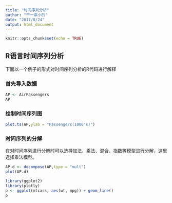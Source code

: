```yaml
---
title: "时间序列分析"
author: "干一票小的"
date: "2017/8/24"
output: html_document
---
```


```r
knitr::opts_chunk$set(echo = TRUE)
```
 
## R语言时间序列分析
下面以一个例子的形式对时间序列分析的R代码进行解释

### 首先导入数据
```r
AP <- AirPassengers
AP
```
### 绘制时间序列图
```r
plot.ts(AP,ylab = "Passengers(1000's)")
```

### 时间序列的分解

在对时间序列进行分解时可以选择加法、乘法、混合、指数等模型进行分解，这里选择乘法模型。
```r
AP.d <- decompose(AP,type = "mult")
plot(AP.d)
```
```r
library(ggplot2)
library(plotly)
p <- ggplot(mtcars, aes(wt, mpg)) + geom_line()
p
```

